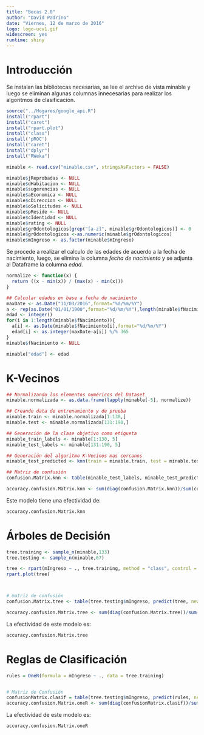 ```yaml
---
title: "Becas 2.0"
author: "David Padrino"
date: "Viernes, 12 de marzo de 2016"
logo: logo-ucv1.gif
widescreen: yes
runtime: shiny
---
```

# Introducción
Se instalan las bibliotecas necesarias, se lee el archivo de vista minable y luego se eliminan algunas columnas innecesarias para realizar los algoritmos de clasificación.

```r
source("../Hogares/google_api.R")
install("rpart")
install("caret")
install("rpart.plot")
install("class")
install('pROC')
install("caret")
install("dplyr")
install("RWeka")

minable <- read.csv("minable.csv", stringsAsFactors = FALSE)

minable$jReprobadas <- NULL
minable$dHabitacion <- NULL
minable$sugerencias <- NULL
minable$aEconomica <- NULL
minable$cDireccion <- NULL
minable$oSolicitudes <- NULL
minable$pReside <- NULL
minable$cIdentidad <- NULL
minable$rating <- NULL
minable$grOdontologicos[grep("[a-z]", minable$grOdontologicos)] <- 0
minable$grOdontologicos <-as.numeric(minable$grOdontologicos)
minable$mIngreso <- as.factor(minable$mIngreso)
```
Se procede a realizar el calculo de las edades de acuerdo a la fecha de nacimiento, luego, se elimina la columna _fecha de nacimiento_ y se adjunta al Dataframe la columna _edad_.
```r
normalize <- function(x) {
  return ((x - min(x)) / (max(x) - min(x))) 
}

## Calcular edades en base a fecha de nacimiento
maxDate <- as.Date("11/03/2016",format="%d/%m/%Y")
a <- rep(as.Date("01/01/1900",format="%d/%m/%Y"),length(minable$fNacimiento))
edad <- integer()
for(i in 1:length(minable$fNacimiento)){
  a[i] <- as.Date(minable$fNacimiento[i],format="%d/%m/%Y")
  edad[i] <- as.integer(maxDate-a[i]) %/% 365
}
minable$fNacimiento <- NULL

```
```r
minable["edad"] <- edad
```

# K-Vecinos
```r
## Normalizando los elementos numéricos del Dataset
minable.normalizada <- as.data.frame(lapply(minable[-5], normalize))

## Creando data de entrenamiento y de prueba
minable.train <- minable.normalizada[1:130,]
minable.test <- minable.normalizada[131:190,]

## Generación de la clase objetivo como etiqueta
minable_train_labels <- minable[1:130, 5]
minable_test_labels <- minable[131:190, 5]

## Generación del algoritmo K-Vecinos mas cercanos
minable_test_predicted <- knn(train = minable.train, test = minable.test, cl = minable_train_labels, k=10)

## Matriz de confusión
confusion.Matrix.knn <- table(minable_test_labels, minable_test_predicted)

accuracy.confusion.Matrix.knn <- sum(diag(confusion.Matrix.knn))/sum(confusion.Matrix.knn)
```

Este modelo tiene una efectividad de:
```r
accuracy.confusion.Matrix.knn

```  

##############################################################################

# Árboles de Decisión
```r
tree.training <- sample_n(minable,133)
tree.testing <- sample_n(minable,67)

tree <- rpart(mIngreso ~ ., tree.training, method = "class", control = rpart.control(minsplit = 15, cp = 0.01))
rpart.plot(tree)



# matriz de confusión
confusion.Matrix.tree <- table(tree.testing$mIngreso, predict(tree, newdata = tree.testing,type = "class"))

accuracy.confusion.Matrix.tree <- sum(diag(confusion.Matrix.tree))/sum(confusion.Matrix.tree)
```
La efectividad de este modelo es:
```r
accuracy.confusion.Matrix.tree
``` 

##############################################################################


# Reglas de Clasificación
```r
rules = OneR(formula = mIngreso ~ ., data = tree.training)


# Matriz de Confusión
confusionMatrix.clasif = table(tree.testing$mIngreso, predict(rules, newdata = tree.testing,type = "class"))
accuracy.confusion.Matrix.oneR <- sum(diag(confusionMatrix.clasif))/sum(confusionMatrix.clasif)

```

La efectividad de este modelo es:
```r
accuracy.confusion.Matrix.oneR

```




















